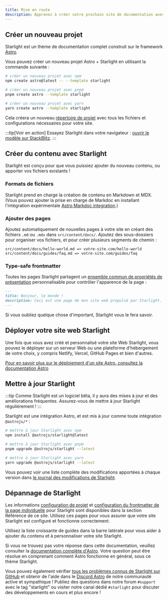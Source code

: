 ```yaml
---
title: Mise en route
description: Apprenez à créer votre prochain site de documentation avec Starlight by Astro.
---
```



## Créer un nouveau projet

Starlight est un thème de documentation complet construit sur le framework [Astro](https://astro.build).

Vous pouvez créer un nouveau projet Astro + Starlight en utilisant la commande suivante :

<Tabs>
<TabItem label="npm">

```sh
# créer un nouveau projet avec npm
npm create astro@latest -- --template starlight
```

</TabItem>
<TabItem label="pnpm">

```sh
# créer un nouveau projet avec pnpm
pnpm create astro --template starlight
```

</TabItem>
<TabItem label="Yarn">

```sh
# créer un nouveau projet avec yarn
yarn create astro --template starlight
```

</TabItem>
</Tabs>

Cela créera un nouveau [répertoire de projet](/fr/guides/project-structure/) avec tous les fichiers et configurations nécessaires pour votre site.

:::tip[Voir en action]
Essayez Starlight dans votre navigateur :
[ouvrir le modèle sur StackBlitz](https://stackblitz.com/github/withastro/starlight/tree/main/examples/basics).
:::

## Créer du contenu avec Starlight

Starlight est conçu pour que vous puissiez ajouter du nouveau contenu, ou apporter vos fichiers existants !

### Formats de fichiers

Starlight prend en charge la création de contenu en Markdown et MDX. (Vous pouvez ajouter la prise en charge de Markdoc en installant l'intégration expérimentale [Astro Markdoc integration](https://docs.astro.build/fr/guides/integrations-guide/markdoc/).)

### Ajouter des pages

Ajoutez automatiquement de nouvelles pages à votre site en créant des fichiers `.md` ou `.mdx` dans `src/content/docs/`. Ajoutez des sous-dossiers pour organiser vos fichiers, et pour créer plusieurs segments de chemin :

```
src/content/docs/hello-world.md => votre-site.com/hello-world
src/content/docs/guides/faq.md => votre-site.com/guides/faq
```

### Type-safe frontmatter

Toutes les pages Starlight partagent un [ensemble commun de propriétés de présentation](/fr/reference/frontmatter/) personnalisable pour contrôler l'apparence de la page :

```md
---
title: Bonjour, le monde !
description: Ceci est une page de mon site web propulsé par Starlight.
---
```

Si vous oubliez quelque chose d'important, Starlight vous le fera savoir.

## Déployer votre site web Starlight

Une fois que vous avez créé et personnalisé votre site Web Starlight, vous pouvez le déployer sur un serveur Web ou une plateforme d'hébergement de votre choix, y compris Netlify, Vercel, GitHub Pages et bien d'autres.

[Pour en savoir plus sur le déploiement d'un site Astro, consultez la documentation Astro](https://docs.astro.build/fr/guides/deploy/)

## Mettre à jour Starlight

:::tip
Comme Starlight est un logiciel bêta, il y aura des mises à jour et des améliorations fréquentes. Assurez-vous de mettre à jour Starlight régulièrement !
:::

Starlight est une intégration Astro, et est mis à jour comme toute intégration `@astrojs/*` :

<Tabs>
<TabItem label="npm">

```sh
# mettre à jour Starlight avec npm
npm install @astrojs/starlight@latest
```

</TabItem>
<TabItem label="pnpm">

```sh
# mettre à jour Starlight avec pnpm
pnpm upgrade @astrojs/starlight --latest
```

</TabItem>
<TabItem label="Yarn">

```sh
# mettre à jour Starlight avec yarn
yarn upgrade @astrojs/starlight --latest
```

</TabItem>
</Tabs>

Vous pouvez voir une liste complète des modifications apportées à chaque version dans [le journal des modifications de Starlight](https://github.com/withastro/starlight/blob/main/packages/starlight/CHANGELOG.md).

## Dépannage de Starlight

Les informations [configuration de projet](/fr/reference/configuration/) et [configuration du frontmatter de la page individuelle](/fr/reference/frontmatter/) pour Starlight sont disponibles dans la section Référence de ce site. Utilisez ces pages pour vous assurer que votre site Starlight est configuré et fonctionne correctement.

Utilisez la liste croissante de guides dans la barre latérale pour vous aider à ajouter du contenu et à personnaliser votre site Starlight.

Si vous ne trouvez pas votre réponse dans cette documentation, veuillez consulter la [documentation complète d'Astro](https://docs.astro.build). Votre question peut être résolue en comprenant comment Astro fonctionne en général, sous ce thème Starlight.

Vous pouvez également vérifier [tous les problèmes connus de Starlight sur GitHub](https://github.com/withastro/starlight/issues) et obtenir de l'aide dans le [Discord Astro](https://astro.build/chat/) de notre communauté active et sympathique ! Publiez des questions dans notre forum `#support` avec le tag "starlight" ou visiter notre canal dédié `#starlight` pour discuter des développements en cours et plus encore !
